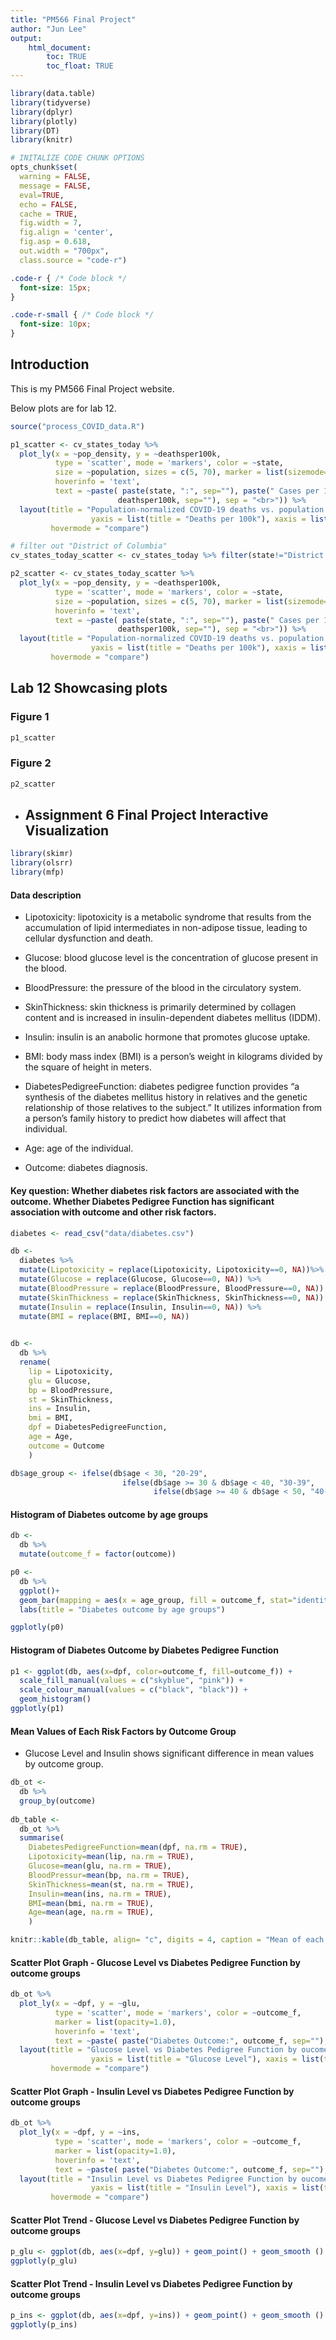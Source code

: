 ```yaml
---
title: "PM566 Final Project"
author: "Jun Lee"
output: 
    html_document:
        toc: TRUE
        toc_float: TRUE
---
```


```r
library(data.table)
library(tidyverse)
library(dplyr)
library(plotly)
library(DT)
library(knitr)

# INITALIZE CODE CHUNK OPTIONS
opts_chunk$set(
  warning = FALSE,
  message = FALSE,
  eval=TRUE,
  echo = FALSE,
  cache = TRUE,
  fig.width = 7, 
  fig.align = 'center',
  fig.asp = 0.618,
  out.width = "700px",
  class.source = "code-r")
```


```css
.code-r { /* Code block */
  font-size: 15px;
}

.code-r-small { /* Code block */
  font-size: 10px;
}
```


## Introduction {.tabset}
This is my PM566 Final Project website.

Below plots are for lab 12.

```r
source("process_COVID_data.R")
```


```r
p1_scatter <- cv_states_today %>% 
  plot_ly(x = ~pop_density, y = ~deathsper100k,
          type = 'scatter', mode = 'markers', color = ~state,
          size = ~population, sizes = c(5, 70), marker = list(sizemode='diameter', opacity=0.5),
          hoverinfo = 'text',
          text = ~paste( paste(state, ":", sep=""), paste(" Cases per 100k: ", per100k, sep="") , paste(" Deaths per 100k: ",
                        deathsper100k, sep=""), sep = "<br>")) %>%
  layout(title = "Population-normalized COVID-19 deaths vs. population density",
                  yaxis = list(title = "Deaths per 100k"), xaxis = list(title = "Population Density"),
         hovermode = "compare")

# filter out "District of Columbia"
cv_states_today_scatter <- cv_states_today %>% filter(state!="District of Columbia")

p2_scatter <- cv_states_today_scatter %>% 
  plot_ly(x = ~pop_density, y = ~deathsper100k,
          type = 'scatter', mode = 'markers', color = ~state,
          size = ~population, sizes = c(5, 70), marker = list(sizemode='diameter', opacity=0.5),
          hoverinfo = 'text',
          text = ~paste( paste(state, ":", sep=""), paste(" Cases per 100k: ", per100k, sep="") , paste(" Deaths per 100k: ",
                        deathsper100k, sep=""), sep = "<br>")) %>%
  layout(title = "Population-normalized COVID-19 deaths vs. population density",
                  yaxis = list(title = "Deaths per 100k"), xaxis = list(title = "Population Density"),
         hovermode = "compare")
```


## Lab 12 Showcasing plots {.tabset}

### Figure 1

```r
p1_scatter
```

### Figure 2

```r
p2_scatter
```

{-}


## Assignment 6 Final Project Interactive Visualization {.tabset}

```r
library(skimr)
library(olsrr)
library(mfp)
```

#### Data description

- Lipotoxicity: lipotoxicity is a metabolic syndrome that results from the accumulation of lipid intermediates in non-adipose tissue, leading to cellular dysfunction and death.

- Glucose: blood glucose level is the concentration of glucose present in the blood.

- BloodPressure: the pressure of the blood in the circulatory system.

- SkinThickness: skin thickness is primarily determined by collagen content and is increased in insulin-dependent diabetes mellitus (IDDM).

- Insulin: insulin is an anabolic hormone that promotes glucose uptake.

- BMI: body mass index (BMI) is a person's weight in kilograms divided by the square of height in meters.

- DiabetesPedigreeFunction: diabetes pedigree function provides “a synthesis of the diabetes mellitus history in relatives and the genetic relationship of those relatives to the subject.” It utilizes information from a person’s family history to predict how diabetes will affect that individual.

- Age: age of the individual.

- Outcome: diabetes diagnosis.


#### Key question: Whether diabetes risk factors are associated with the outcome. Whether Diabetes Pedigree Function has significant association with outcome and other risk factors. 

```r
diabetes <- read_csv("data/diabetes.csv")
```

```r
db <-
  diabetes %>%
  mutate(Lipotoxicity = replace(Lipotoxicity, Lipotoxicity==0, NA))%>%
  mutate(Glucose = replace(Glucose, Glucose==0, NA)) %>%
  mutate(BloodPressure = replace(BloodPressure, BloodPressure==0, NA)) %>%
  mutate(SkinThickness = replace(SkinThickness, SkinThickness==0, NA)) %>%
  mutate(Insulin = replace(Insulin, Insulin==0, NA)) %>%
  mutate(BMI = replace(BMI, BMI==0, NA))
  
```

```r
db <- 
  db %>%
  rename(
    lip = Lipotoxicity,
    glu = Glucose,
    bp = BloodPressure,
    st = SkinThickness,
    ins = Insulin,
    bmi = BMI,
    dpf = DiabetesPedigreeFunction,
    age = Age,
    outcome = Outcome
    )
```


```r
db$age_group <- ifelse(db$age < 30, "20-29", 
                         ifelse(db$age >= 30 & db$age < 40, "30-39",
                                ifelse(db$age >= 40 & db$age < 50, "40-49", "50+")))

```

#### Histogram of Diabetes outcome by age groups

```r
db <-
  db %>%
  mutate(outcome_f = factor(outcome))

p0 <- 
  db %>%
  ggplot()+
  geom_bar(mapping = aes(x = age_group, fill = outcome_f, stat="identity"))+
  labs(title = "Diabetes outcome by age groups")

ggplotly(p0)

```

#### Histogram of Diabetes Outcome by Diabetes Pedigree Function 

```r
p1 <- ggplot(db, aes(x=dpf, color=outcome_f, fill=outcome_f)) +
  scale_fill_manual(values = c("skyblue", "pink")) +
  scale_colour_manual(values = c("black", "black")) +
  geom_histogram()
ggplotly(p1)

```

#### Mean Values of Each Risk Factors by Outcome Group
- Glucose Level and Insulin shows significant difference in mean values by outcome group.

```r
db_ot <- 
  db %>% 
  group_by(outcome)
  
db_table <-
  db_ot %>%
  summarise(
    DiabetesPedigreeFunction=mean(dpf, na.rm = TRUE),
    Lipotoxicity=mean(lip, na.rm = TRUE),
    Glucose=mean(glu, na.rm = TRUE),
    BloodPressur=mean(bp, na.rm = TRUE),
    SkinThickness=mean(st, na.rm = TRUE),
    Insulin=mean(ins, na.rm = TRUE),
    BMI=mean(bmi, na.rm = TRUE),
    Age=mean(age, na.rm = TRUE),
    )

knitr::kable(db_table, align= "c", digits = 4, caption = "Mean of each risk factors by outcome group")
```

#### Scatter Plot Graph - Glucose Level vs Diabetes Pedigree Function by outcome groups

```r
db_ot %>% 
  plot_ly(x = ~dpf, y = ~glu, 
          type = 'scatter', mode = 'markers', color = ~outcome_f,
          marker = list(opacity=1.0),
          hoverinfo = 'text',
          text = ~paste( paste("Diabetes Outcome:", outcome_f, sep=""), paste(" Diabetes Pedigree Function: ", dpf, sep="") , paste(" Glucose Level: ", glu, sep=""), sep = "<br>")) %>%
  layout(title = "Glucose Level vs Diabetes Pedigree Function by oucome",
                  yaxis = list(title = "Glucose Level"), xaxis = list(title = "Diabetes Pedigree Function"),
         hovermode = "compare")
```

#### Scatter Plot Graph - Insulin Level vs Diabetes Pedigree Function by outcome groups

```r
db_ot %>% 
  plot_ly(x = ~dpf, y = ~ins, 
          type = 'scatter', mode = 'markers', color = ~outcome_f,
          marker = list(opacity=1.0),
          hoverinfo = 'text',
          text = ~paste( paste("Diabetes Outcome:", outcome_f, sep=""), paste(" Diabetes Pedigree Function: ", dpf, sep="") , paste(" Insulin Level: ", ins, sep=""), sep = "<br>")) %>%
  layout(title = "Insulin Level vs Diabetes Pedigree Function by oucome",
                  yaxis = list(title = "Insulin Level"), xaxis = list(title = "Diabetes Pedigree Function"),
         hovermode = "compare")
```

#### Scatter Plot Trend - Glucose Level vs Diabetes Pedigree Function by outcome groups

```r
p_glu <- ggplot(db, aes(x=dpf, y=glu)) + geom_point() + geom_smooth () 
ggplotly(p_glu)
```

#### Scatter Plot Trend - Insulin Level vs Diabetes Pedigree Function by outcome groups

```r
p_ins <- ggplot(db, aes(x=dpf, y=ins)) + geom_point() + geom_smooth () 
ggplotly(p_ins)
```


